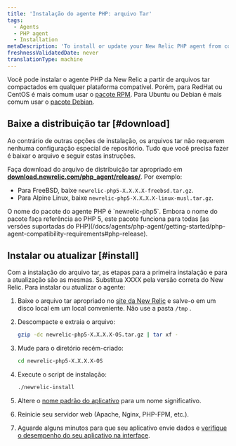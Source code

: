 ```yaml
---
title: 'Instalação do agente PHP: arquivo Tar'
tags:
  - Agents
  - PHP agent
  - Installation
metaDescription: 'To install or update your New Relic PHP agent from compressed tar archives, start here.'
freshnessValidatedDate: never
translationType: machine
---
```


Você pode instalar o agente PHP da New Relic a partir de arquivos tar compactados em qualquer plataforma compatível. Porém, para RedHat ou CentOS é mais comum usar o [pacote RPM](/docs/agents/php-agent/installation/php-agent-installation-aws-linux-redhat-centos/). Para Ubuntu ou Debian é mais comum usar o [pacote Debian](/docs/agents/php-agent/installation/php-agent-installation-ubuntu-debian).

## Baixe a distribuição tar [#download]

Ao contrário de outras opções de instalação, os arquivos tar não requerem nenhuma configuração especial de repositório. Tudo que você precisa fazer é baixar o arquivo e seguir estas instruções.

Faça download do arquivo de distribuição tar apropriado em <DoNotTranslate>**[download.newrelic.com/php_agent/release/](https://download.newrelic.com/php_agent/release/)**</DoNotTranslate>. Por exemplo:

* Para FreeBSD, baixe `newrelic-php5-X.X.X.X-freebsd.tar.gz`.
* Para Alpine Linux, baixe `newrelic-php5-X.X.X.X-linux-musl.tar.gz`.

<Callout variant="tip">
  O nome do pacote do agente PHP é `newrelic-php5`. Embora o nome do pacote faça referência ao PHP 5, este pacote funciona para todas [as versões suportadas do PHP](/docs/agents/php-agent/getting-started/php-agent-compatibility-requirements#php-release).
</Callout>

## Instalar ou atualizar [#install]

Com a instalação do arquivo tar, as etapas para a primeira instalação e para a atualização são as mesmas. Substitua XXXX pela versão correta do New Relic. Para instalar ou atualizar o agente:

1. Baixe o arquivo tar apropriado no [site da New Relic](https://download.newrelic.com/php_agent/release/) e salve-o em um disco local em um local conveniente. Não use a pasta `/tmp` .

2. Descompacte e extraia o arquivo:

   ```bash
   gzip -dc newrelic-php5-X.X.X.X-OS.tar.gz | tar xf -
   ```

3. Mude para o diretório recém-criado:

   ```bash
   cd newrelic-php5-X.X.X.X-OS
   ```

4. Execute o script de instalação:

   ```bash
   ./newrelic-install
   ```

5. Altere o [nome padrão do aplicativo](/docs/site/naming-your-application) para um nome significativo.

6. Reinicie seu servidor web (Apache, Nginx, PHP-FPM, etc.).

7. Aguarde alguns minutos para que seu aplicativo envie dados e [verifique o desempenho do seu aplicativo na interface](/docs/apm/applications-menu/monitoring/apm-overview-page).

<InstallFeedback/>